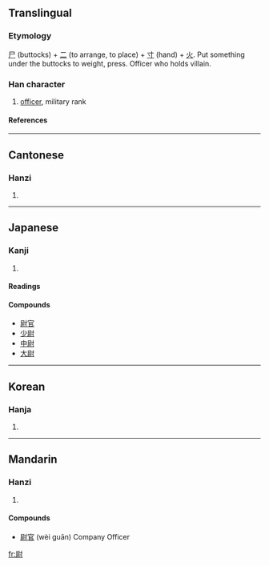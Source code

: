 ==Translingual==
===Etymology===
[[尸]] (buttocks) + [[二]] (to arrange, to place) + [[寸]] (hand) + [[火]]. Put something under the buttocks to weight, press. Officer who holds villain.
===Han character===
{{Han char|rn=41|rad=寸|as=08|sn=11|four=7420<sub>0</sub>|canj=尸火木戈 (SFDI)}}
# [[officer]], military rank
====References====
{{Han ref|kx=0295.050|dkj=07440|dj=0584.020|hdz=10508.050|uh=5C09|ud=23561|bh=B14C|bd=45388}}
----
==Cantonese==
===Hanzi===
{{yue-hanzi|jyut=|y=wai3, wat1}}
# {{defn|Cantonese}}
----
==Japanese==
===Kanji===
{{ja-kanji|grade=c|rs=寸08}}
# {{defn|Japanese}} 
====Readings====
{{ja-readings|on=[[い]] ([[i]]), [[うつ]] ([[utsu]]), [[うち]] ([[uchi]])|kun=[[おさえる]] ([[osaeru]]), [[やすんじる]] ([[yasunjiru]]), [[じょう]] ([[jō]])}}

====Compounds====
*[[尉官]]
*[[少尉]]
*[[中尉]]
*[[大尉]]
----
==Korean==
===Hanja===
{{ko-hanja|hangeul=위; 울|rv=wi, ul|mr=wi, ul}}
# {{defn|Korean}}
----
==Mandarin==
===Hanzi===
{{cmn-hanzi|pin=[[wèi]] ([[wei4]]), [[yù]] ([[yu4]])|wg=wei<sup>4</sup>}}
# {{defn|Mandarin}}

====Compounds====
*[[尉官]] (wèi guān) Company Officer 

[[fr:尉]]